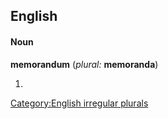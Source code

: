 ==English==
====Noun====
'''memorandum''' (''plural:'' '''memoranda''')
#{{stub}}

[[Category:English irregular plurals]]